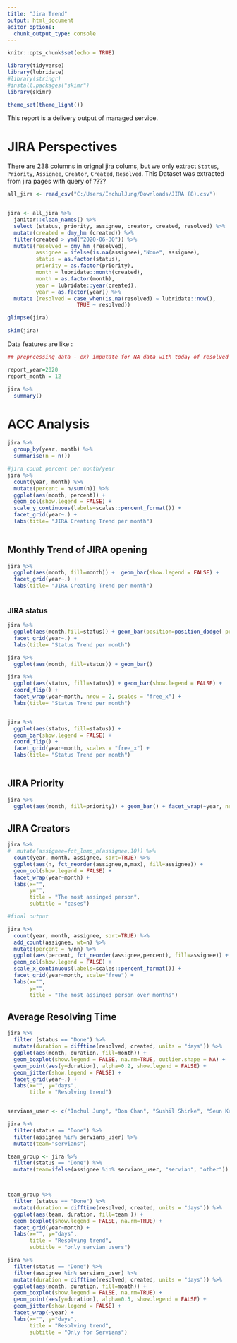 ```yaml
---
title: "Jira Trend"
output: html_document
editor_options: 
  chunk_output_type: console
---
```


```r
knitr::opts_chunk$set(echo = TRUE)

library(tidyverse)
library(lubridate)
#library(stringr)
#install.packages("skimr")
library(skimr)

theme_set(theme_light())

```

This report is a delivery output of managed service. 

# JIRA Perspectives

There are 238 columns in orignal jira colums, but we only extract `Status`, `Priority`, `Assignee`, `Creator`, `Created`, `Resolved`. 
This Dataset was extracted from jira pages with query of ????
  

```r

all_jira <- read_csv("C:/Users/InchulJung/Downloads/JIRA (8).csv")


jira <- all_jira %>%
  janitor::clean_names() %>%
  select (status, priority, assignee, creator, created, resolved) %>%
  mutate(created = dmy_hm (created)) %>%
  filter(created > ymd("2020-06-30")) %>%
  mutate(resolved = dmy_hm (resolved),
         assignee = ifelse(is.na(assignee),"None", assignee),
         status = as.factor(status),
         priority = as.factor(priority),
         month = lubridate::month(created),
         month = as.factor(month),
         year = lubridate::year(created),
         year = as.factor(year)) %>%
  mutate (resolved = case_when(is.na(resolved) ~ lubridate::now(), 
                      TRUE ~ resolved)) 

glimpse(jira)

skim(jira)

```


Data features are like : 

```r

## preprcessing data - ex) imputate for NA data with today of resolved

report_year=2020
report_month = 12

jira %>%
  summary() 

```



# ACC Analysis 
```r
jira %>%
  group_by(year, month) %>%
  summarise(n = n())

#jira count percent per month/year
jira %>%
  count(year, month) %>%
  mutate(percent = n/sum(n)) %>%
  ggplot(aes(month, percent)) + 
  geom_col(show.legend = FALSE) +
  scale_y_continuous(labels=scales::percent_format()) +
  facet_grid(year~.) +
  labs(title= "JIRA Creating Trend per month")
  
```



## Monthly Trend of JIRA opening

```r
jira %>%  
  ggplot(aes(month, fill=month)) +  geom_bar(show.legend = FALSE) + 
  facet_grid(year~.) + 
  labs(title= "JIRA Creating Trend per month")
  
```
### JIRA status
```r

jira %>% 
  ggplot(aes(month,fill=status)) + geom_bar(position=position_dodge( preserve = c("single"))) + 
  facet_grid(year~.) +
  labs(title= "Status Trend per month")
```


```r
jira %>%
  ggplot(aes(month, fill=status)) + geom_bar()

jira %>% 
  ggplot(aes(status, fill=status)) + geom_bar(show.legend = FALSE) + 
  coord_flip() + 
  facet_wrap(year~month, nrow = 2, scales = "free_x") +
  labs(title= "Status Trend per month")


jira %>% 
  ggplot(aes(status, fill=status)) + 
  geom_bar(show.legend = FALSE) +
  coord_flip() +
  facet_grid(year~month, scales = "free_x") +
  labs(title= "Status Trend per month") 
  
```


## JIRA Priority
```r

jira %>% 
  ggplot(aes(month, fill=priority)) + geom_bar() + facet_wrap(~year, nrow=2) + labs(title= "Priority Trend per month")


```


## JIRA Creators
```r


jira %>%
#  mutate(assignee=fct_lump_n(assignee,10)) %>%
  count(year, month, assignee, sort=TRUE) %>%
  ggplot(aes(n, fct_reorder(assignee,n,max), fill=assignee)) + 
  geom_col(show.legend = FALSE) +
  facet_wrap(year~month) +
  labs(x="", 
       y="",
       title = "The most assinged person",
       subtitle = "cases")

#final output

jira %>%
  count(year, month, assignee, sort=TRUE) %>%
  add_count(assignee, wt=n) %>%
  mutate(percent = n/nn) %>%
  ggplot(aes(percent, fct_reorder(assignee,percent), fill=assignee)) + 
  geom_col(show.legend = FALSE) +
  scale_x_continuous(labels=scales::percent_format()) +
  facet_grid(year~month, scale="free") + 
  labs(x="", 
       y="",
       title = "The most assinged person over months")

```


## Average Resolving Time
```r

jira %>% 
  filter (status == "Done") %>%
  mutate(duration = difftime(resolved, created, units = "days")) %>%
  ggplot(aes(month, duration, fill=month)) + 
  geom_boxplot(show.legend = FALSE, na.rm=TRUE, outlier.shape = NA) +
  geom_point(aes(y=duration), alpha=0.2, show.legend = FALSE) + 
  geom_jitter(show.legend = FALSE) + 
  facet_grid(year~.) +
  labs(x="", y="days", 
       title = "Resolving trend")


servians_user <- c("Inchul Jung", "Don Chan", "Sushil Shirke", "Seun Kehinde", "Joe Owenson")

jira %>% 
  filter(status == "Done") %>%
  filter(assignee %in% servians_user) %>%
  mutate(team="servians") 

team_group <- jira %>% 
  filter(status == "Done") %>%
  mutate(team=ifelse(assignee %in% servians_user, "servian", "other")) 



team_group %>% 
  filter (status == "Done") %>%
  mutate(duration = difftime(resolved, created, units = "days")) %>%
  ggplot(aes(team, duration, fill=team )) + 
  geom_boxplot(show.legend = FALSE, na.rm=TRUE) +
  facet_grid(year~month) +
  labs(x="", y="days", 
       title = "Resolving trend",
       subtitle = "only servian users")
```


```r

jira %>% 
  filter(status == "Done") %>%
  filter(assignee %in% servians_user) %>%
  mutate(duration = difftime(resolved, created, units = "days")) %>%
  ggplot(aes(month, duration, fill=month)) + 
  geom_boxplot(show.legend = FALSE, na.rm=TRUE) +
  geom_point(aes(y=duration), alpha=0.5, show.legend = FALSE) + 
  geom_jitter(show.legend = FALSE) + 
  facet_wrap(~year) + 
  labs(x="", y="days", 
       title = "Resolving trend",
       subtitle = "Only for Servians")

```
